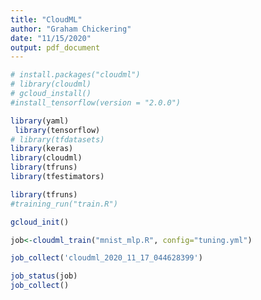 ```yaml
---
title: "CloudML"
author: "Graham Chickering"
date: "11/15/2020"
output: pdf_document
---
```


```r
# install.packages("cloudml")
# library(cloudml)
# gcloud_install()
#install_tensorflow(version = "2.0.0")
```


```r
library(yaml)
 library(tensorflow)
# library(tfdatasets)
library(keras)
library(cloudml)
library(tfruns)
library(tfestimators)
```

```r
library(tfruns)
#training_run("train.R")

```


```r
gcloud_init()

job<-cloudml_train("mnist_mlp.R", config="tuning.yml")
```




```r
job_collect('cloudml_2020_11_17_044628399')
```


```r
job_status(job)
job_collect()
```

